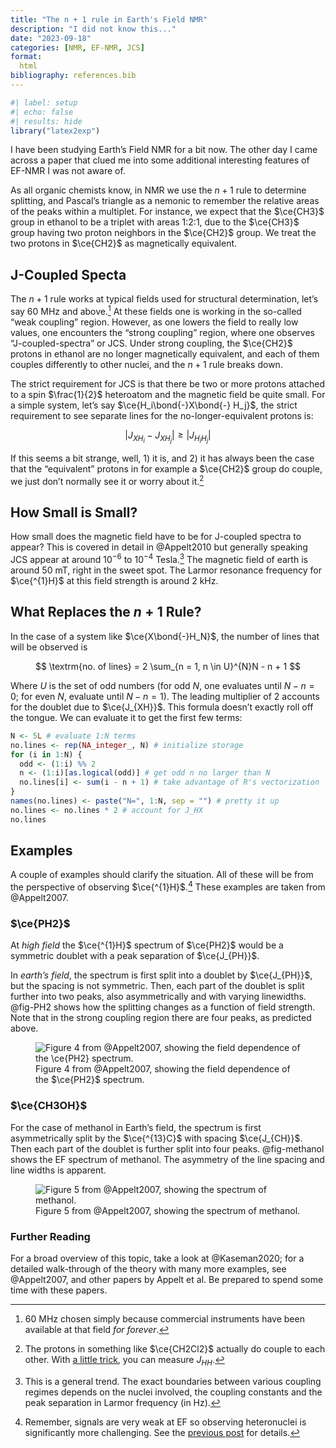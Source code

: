 ```yaml
---
title: "The n + 1 rule in Earth's Field NMR"
description: "I did not know this..."
date: "2023-09-18"
categories: [NMR, EF-NMR, JCS]
format:
  html
bibliography: references.bib
---
```


```r
#| label: setup
#| echo: false
#| results: hide
library("latex2exp")
```

I have been studying Earth's Field NMR for a bit now.  The other day I came across a paper that clued me into some additional interesting features of EF-NMR I was not aware of.

As all organic chemists know, in NMR we use the $n + 1$ rule to determine splitting, and Pascal's triangle as a nemonic to remember the relative areas of the peaks within a multiplet.  For instance, we expect that the $\ce{CH3}$ group in ethanol to be a triplet with areas 1:2:1, due to the $\ce{CH3}$ group having two proton neighbors in the $\ce{CH2}$ group.  We treat the two protons in $\ce{CH2}$ as magnetically equivalent.

## J-Coupled Specta

The $n+1$ rule works at typical fields used for structural determination, let's say 60 MHz and above.[^1]  At these fields one is working in the so-called "weak coupling" region. However, as one lowers the field to really low values, one encounters the "strong coupling" region, where one observes "J-coupled-spectra" or JCS. Under strong coupling, the $\ce{CH2}$ protons in ethanol are no longer magnetically equivalent, and each of them couples differently to other nuclei, and the $n + 1$ rule breaks down.

The strict requirement for JCS is that there be two or more protons attached to a spin $\frac{1}{2}$ heteroatom and the magnetic field be quite small.  For a simple system, let's say $\ce{H_i\bond{-}X\bond{-} H_j}$, the strict requirement to see separate lines for the no-longer-equivalent protons is:

$$
\lvert J_{XH_i} - J_{XH_j} \rvert \ge \lvert J_{H_{i}H_{j}} \rvert
$$

If this seems a bit strange, well, 1) it is, and 2) it has always been the case that the "equivalent" protons in for example a $\ce{CH2}$ group do couple, we just don't normally see it or worry about it.[^2]

## How Small is Small?

How small does the magnetic field have to be for J-coupled spectra to appear? This is covered in detail in @Appelt2010 but generally speaking JCS appear at around $10^{-6}$ to $10^{-4}$ Tesla.[^3]  The magnetic field of earth is around 50 mT, right in the sweet spot. The Larmor resonance frequency for $\ce{^{1}H}$ at this field strength is around 2 kHz.

## What Replaces the $n + 1$ Rule?

In the case of a system like $\ce{X\bond{-}H_N}$, the number of lines that will be observed is

$$
\textrm{no. of lines} = 2 \sum_{n = 1, n \in U}^{N}N - n + 1
$$

Where $U$ is the set of odd numbers (for odd $N$, one evaluates until $N -n = 0$; for even $N$, evaluate until $N-n=1$).  The leading multiplier of 2 accounts for the doublet due to $\ce{J_{XH}}$.  This formula doesn't exactly roll off the tongue.  We can evaluate it to get the first few terms:

```r
N <- 5L # evaluate 1:N terms
no.lines <- rep(NA_integer_, N) # initialize storage
for (i in 1:N) {
  odd <- (1:i) %% 2
  n <- (1:i)[as.logical(odd)] # get odd n no larger than N
  no.lines[i] <- sum(i - n + 1) # take advantage of R's vectorization
}
names(no.lines) <- paste("N=", 1:N, sep = "") # pretty it up
no.lines <- no.lines * 2 # account for J_HX
no.lines
```

## Examples

A couple of examples should clarify the situation.  All of these will be from the perspective of observing  $\ce{^{1}H}$.[^4]  These examples are taken from @Appelt2007.

### $\ce{PH2}$

At *high field* the $\ce{^{1}H}$ spectrum of $\ce{PH2}$ would be a symmetric doublet with a peak separation of $\ce{J_{PH}}$.

In *earth's field*, the spectrum is first split into a doublet by $\ce{J_{PH}}$, but the spacing is not symmetric.  Then, each part of the doublet is split further into two peaks, also asymmetrically and with varying linewidths.  @fig-PH2 shows how the splitting changes as a function of field strength.  Note that in the strong coupling region there are four peaks, as predicted above.

![Figure 4 from @Appelt2007, showing the field dependence of the $\ce{PH2}$ spectrum. ](Appelt2007Fig4.png){#fig-PH2 fig-alt="Appelt 2007 Fig. 4"}

### $\ce{CH3OH}$

For the case of methanol in Earth's field, the spectrum is first asymmetrically split by the $\ce{^{13}C}$ with spacing $\ce{J_{CH}}$.  Then each part of the doublet is further split into four peaks. @fig-methanol shows the EF spectrum of methanol.  The asymmetry of the line spacing and line widths is apparent.

![Figure 5 from @Appelt2007, showing the spectrum of methanol. ](Appelt2007Fig5.png){#fig-methanol fig-alt="Appelt 2007 Fig. 5"}


### Further Reading

For a broad overview of this topic, take a look at @Kaseman2020; for a detailed walk-through of the theory with many more examples, see @Appelt2007, and other papers by Appelt et al.  Be prepared to spend some time with these papers.

[^1]: 60 MHz chosen simply because commercial instruments have been available at that field *for forever*.
[^2]: The protons in something like $\ce{CH2Cl2}$ actually do couple to each other.  With [a little trick](http://u-of-o-nmr-facility.blogspot.com/2008/06/spin-spin-coupling-between-equivalent.html?m=1), you can measure $J_{HH}$.
[^3]: This is a general trend.  The exact boundaries between various coupling regimes depends on the nuclei involved, the coupling constants and the peak separation in Larmor frequency (in Hz).  
[^4]: Remember, signals are very weak at EF so observing heteronuclei is significantly more challenging.  See the [previous post](https://chemospec.org/posts/2023-07-19-EF-NMR-1/EF-NMR-1.html) for details.